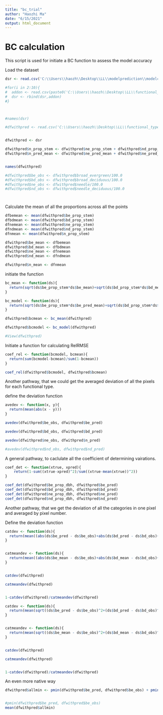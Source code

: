 ---
title: "bc_trial"
author: "Haozhi Ma"
date: "6/15/2021"
output: html_document
---


# BC calculation

This script is used for initiate a BC function to assess the model accuracy


Load the dataset

```{R}
dsr <- read.csv('C:\\Users\\haozh\\Desktop\\LL\\modelprediction\\modelcomparison_dfrfstem_subtallo_20221010.csv')

#for(i in 2:10){
#  addon <- read.csv(paste0('C:\\Users\\haozh\\Desktop\\LL\\functional_type_grid_search\\cv_validation\\classifiedvalidation_fold_',i,'_ntree250_mtry20_minleaf20_dbh_full_var_recent_occurrence_20221010.csv'))
#  dsr <- rbind(dsr,addon)
#}



#names(dsr)
```






```{R}
#dfwithpred <- read.csv('C:\\Users\\haozh\\Desktop\\LL\\functional_type_grid_search\\df_with_pred_ntree10_var8_coefficient_trial.csv')


dfwithpred <- dsr

dfwithpred$n_prop_stem <- dfwithpred$ne_prop_stem + dfwithpred$nd_prop_stem
dfwithpred$n_pred_mean <- dfwithpred$ne_pred_mean + dfwithpred$ne_pred_mean


names(dfwithpred)
```

```{R}
#dfwithpred$be_obs <- dfwithpred$broad_evergreen/100.0
#dfwithpred$bd_obs <- dfwithpred$broad_deciduous/100.0
#dfwithpred$ne_obs <- dfwithpred$needle/100.0
#dfwithpred$nd_obs <- dfwithpred$needle_deciduous/100.0




```


Calculate the mean of all the proportions across all the points


```{R}
dfbemean <- mean(dfwithpred$be_prop_stem)
dfbdmean <- mean(dfwithpred$bd_prop_stem)
dfnemean <- mean(dfwithpred$ne_prop_stem)
dfndmean <- mean(dfwithpred$nd_prop_stem)
dfnmean <- mean(dfwithpred$n_prop_stem)

dfwithpred$be_mean <- dfbemean
dfwithpred$bd_mean <- dfbdmean
dfwithpred$ne_mean <- dfnemean
dfwithpred$nd_mean <- dfndmean

dfwithpred$n_mean <- dfnmean


```

initiate the function

```{R}
bc_mean <- function(ds){
  return(sqrt(ds$be_prop_stem*ds$be_mean)+sqrt(ds$bd_prop_stem*ds$bd_mean)+sqrt(ds$ne_prop_stem*ds$ne_mean)+sqrt(ds$nd_prop_stem*ds$nd_mean))
}

bc_model <- function(ds){
  return(sqrt(ds$be_prop_stem*ds$be_pred_mean)+sqrt(ds$bd_prop_stem*ds$bd_pred_mean)+sqrt(ds$ne_prop_stem*ds$ne_pred_mean)+sqrt(ds$nd_prop_stem*ds$nd_pred_mean))
}


```


```{R}
dfwithpred$bcmean <- bc_mean(dfwithpred)

dfwithpred$bcmodel <- bc_model(dfwithpred)

#View(dfwithpred)


```


Initiate a function for calculating RelRMSE


```{R}
coef_rel <- function(bcmodel, bcmean){
  return(sum(bcmodel-bcmean)/sum(1-bcmean))
}


```

```{R}
coef_rel(dfwithpred$bcmodel, dfwithpred$bcmean)

```

Another pathway, that we could get the averaged deviation of all the pixels for each functional type.

define the deviation function

```{R}
avedev <- function(x, y){
  return(mean(abs(x - y)))
}


```

```{R}

avedev(dfwithpred$be_obs, dfwithpred$be_pred)

avedev(dfwithpred$bd_obs, dfwithpred$bd_pred)

avedev(dfwithpred$ne_obs, dfwithpred$n_pred)

#avedev(dfwithpred$nd_obs, dfwithpred$nd_pred)
```

A general pathway, to caclulate all the coefficient of determining vairations. 


```{R}
coef_det <- function(xtrue, xpred){
    return(1-sum((xtrue-xpred)^2)/sum((xtrue-mean(xtrue))^2))
}


```


```{R}
coef_det(dfwithpred$be_prop_dbh, dfwithpred$be_pred)
coef_det(dfwithpred$bd_prop_dbh, dfwithpred$bd_pred)
coef_det(dfwithpred$ne_prop_dbh, dfwithpred$ne_pred)
coef_det(dfwithpred$nd_prop_dbh, dfwithpred$nd_pred)

```




Another pathway, that we get the deviation of all the categories in one pixel and averaged by pixel number.

Define the deviation function

```{R}
catdev <- function(ds){
  return(mean((abs(ds$be_pred - ds$be_obs)+abs(ds$bd_pred - ds$bd_obs)+abs(ds$n_pred - ds$ne_obs))/2))
}


catmeandev <- function(ds){
  return(mean((abs(ds$be_mean - ds$be_obs)+abs(ds$bd_mean - ds$bd_obs)+abs(ds$ne_mean - ds$ne_obs))/2))
}



```


```{R}

catdev(dfwithpred)

catmeandev(dfwithpred)


1-catdev(dfwithpred)/catmeandev(dfwithpred)

```


```{R}
catdev <- function(ds){
  return(mean(sqrt((ds$be_pred - ds$be_obs)^2+(ds$bd_pred - ds$bd_obs)^2+(ds$n_pred - ds$ne_obs)^2)/2))
}


catmeandev <- function(ds){
  return(mean(sqrt((ds$be_mean - ds$be_obs)^2+(ds$bd_mean - ds$bd_obs)^2+(ds$ne_mean - ds$ne_obs)^2)/2))
}



```




```{R}

catdev(dfwithpred)

catmeandev(dfwithpred)


1-catdev(dfwithpred)/catmeandev(dfwithpred)

```



An even more native way




```{R}

dfwithpred$allmin <- pmin(dfwithpred$be_pred, dfwithpred$be_obs) + pmin(dfwithpred$bd_pred , dfwithpred$bd_obs) + pmin(dfwithpred$n_pred, dfwithpred$ne_obs)


#pmin(dfwithpred$be_pred, dfwithpred$be_obs)
mean(dfwithpred$allmin)

```








